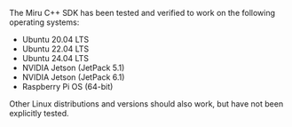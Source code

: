 The Miru C++ SDK has been tested and verified to work on the following operating systems:

- Ubuntu 20.04 LTS
- Ubuntu 22.04 LTS
- Ubuntu 24.04 LTS
- NVIDIA Jetson (JetPack 5.1)
- NVIDIA Jetson (JetPack 6.1)
- Raspberry Pi OS (64-bit)

Other Linux distributions and versions should also work, but have not been explicitly tested.